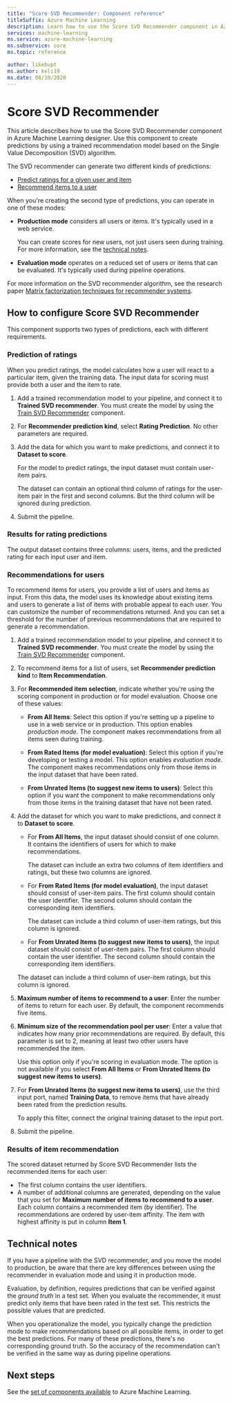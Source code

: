 ```yaml
---
title: "Score SVD Recommender: Component reference"
titleSuffix: Azure Machine Learning
description: Learn how to use the Score SVD Recommender component in Azure Machine Learning to score recommendation predictions for a dataset.
services: machine-learning
ms.service: azure-machine-learning
ms.subservice: core
ms.topic: reference

author: likebupt
ms.author: keli19
ms.date: 08/10/2020
---
```

# Score SVD Recommender

This article describes how to use the Score SVD Recommender component in Azure Machine Learning designer. Use this component to create predictions by using a trained recommendation model based on the Single Value Decomposition (SVD) algorithm.

The SVD recommender can generate two different kinds of predictions:

- [Predict ratings for a given user and item](#prediction-of-ratings)
- [Recommend items to a user](#recommendations-for-users)

When you're creating the second type of predictions, you can operate in one of these modes:

- **Production mode** considers all users or items. It's typically used in a web service.

  You can create scores for new users, not just users seen during training. For more information, see the [technical notes](#technical-notes). 

- **Evaluation mode** operates on a reduced set of users or items that can be evaluated. It's typically used during pipeline operations.

For more information on the SVD recommender algorithm, see the research paper [Matrix factorization techniques for recommender systems](https://datajobs.com/data-science-repo/Recommender-Systems-[Netflix].pdf).

## How to configure Score SVD Recommender

This component supports two types of predictions, each with different requirements. 

###  Prediction of ratings

When you predict ratings, the model calculates how a user will react to a particular item, given the training data. The input data for scoring must provide both a user and the item to rate.

1. Add a trained recommendation model to your pipeline, and connect it to **Trained SVD recommender**. You must create the model by using the [Train SVD Recommender](train-SVD-recommender.md) component.

2. For **Recommender prediction kind**, select **Rating Prediction**. No other parameters are required.

3. Add the data for which you want to make predictions, and connect it to **Dataset to score**.

   For the model to predict ratings, the input dataset must contain user-item pairs.

   The dataset can contain an optional third column of ratings for the user-item pair in the first and second columns. But the third column will be ignored during prediction.

4. Submit the pipeline.

### Results for rating predictions 

The output dataset contains three columns: users, items, and the predicted rating for each input user and item.

###  Recommendations for users 

To recommend items for users, you provide a list of users and items as input. From this data, the model uses its knowledge about existing items and users to generate a list of items with probable appeal to each user. You can customize the number of recommendations returned. And you can set a threshold for the number of previous recommendations that are required to generate a recommendation.

1. Add a trained recommendation model to your pipeline, and connect it to **Trained SVD recommender**.  You must create the model by using the [Train SVD Recommender](train-svd-recommender.md) component.

2. To recommend items for a list of users, set **Recommender prediction kind** to **Item Recommendation**.

3. For **Recommended item selection**, indicate whether you're using the scoring component in production or for model evaluation. Choose one of these values:

    - **From All Items**: Select this option if you're setting up a pipeline to use in a web service or in production.  This option enables *production mode*. The component makes recommendations from all items seen during training.

    - **From Rated Items (for model evaluation)**: Select this option if you're developing or testing a model. This option enables *evaluation mode*. The component makes recommendations only from those items in the input dataset that have been rated.
    
    - **From Unrated Items (to suggest new items to users)**: Select this option if you want the component to make recommendations only from those items in the training dataset that have not been rated. 

4. Add the dataset for which you want to make predictions, and connect it to **Dataset to score**.

    - For **From All Items**, the input dataset should consist of one column. It contains the identifiers of users for which to make recommendations.

      The dataset can include an extra two columns of item identifiers and ratings, but these two columns are ignored. 

    - For **From Rated Items (for model evaluation)**, the input dataset should consist of user-item pairs. The first column should contain the user identifier. The second column should contain the corresponding item identifiers.

      The dataset can include a third column of user-item ratings, but this column is ignored.

    - For **From Unrated Items (to suggest new items to users)**, the input dataset should consist of user-item pairs. The first column should contain the user identifier. The second column should contain the corresponding item identifiers.

     The dataset can include a third column of user-item ratings, but this column is ignored.

5. **Maximum number of items to recommend to a user**: Enter the number of items to return for each user. By default, the component recommends five items.

6. **Minimum size of the recommendation pool per user**: Enter a value that indicates how many prior recommendations are required. By default, this parameter is set to 2, meaning at least two other users have recommended the item.

   Use this option only if you're scoring in evaluation mode. The option is not available if you select **From All Items** or **From Unrated Items (to suggest new items to users)**.

7.  For **From Unrated Items (to suggest new items to users)**, use the third input port, named **Training Data**, to remove items that have already been rated from the prediction results.

    To apply this filter, connect the original training dataset to the input port.

8. Submit the pipeline.

### Results of item recommendation

The scored dataset returned by Score SVD Recommender lists the recommended items for each user:

- The first column contains the user identifiers.
- A number of additional columns are generated, depending on the value that you set for **Maximum number of items to recommend to a user**. Each column contains a recommended item (by identifier). The recommendations are ordered by user-item affinity. The item with highest affinity is put in column **Item 1**.


##  Technical notes

If you have a pipeline with the SVD recommender, and you move the model to production, be aware that there are key differences between using the recommender in evaluation mode and using it in production mode.

Evaluation, by definition, requires predictions that can be verified against the *ground truth* in a test set. When you evaluate the recommender, it must predict only items that have been rated in the test set. This restricts the possible values that are predicted.

When you operationalize the model, you typically change the prediction mode to make recommendations based on all possible items, in order to get the best predictions. For many of these predictions, there's no corresponding ground truth. So the accuracy of the recommendation can't be verified in the same way as during pipeline operations.


## Next steps

See the [set of components available](component-reference.md) to Azure Machine Learning. 
